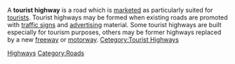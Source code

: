 A '''tourist highway''' is a road which is [[marketing|marketed]] as particularly suited for [[tourist]]s. Tourist highways may be formed when existing roads are promoted with [[traffic sign]]s and [[advertising]] material. Some tourist highways are built especially for tourism purposes, others may be former highways replaced by a new [[freeway]] or [[motorway]].
[[Cetegory:Tourist Highways]]
[[Category:Tourism|Highways]]
[[Category:Roads]]